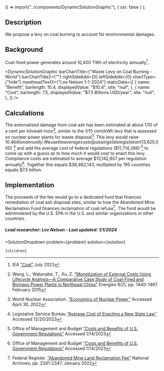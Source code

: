 
  () => import("../components/DynamicSolutionGraphic"),
  { ssr: false }
);


## Description
We propose a levy on coal burning to account for environmental damages.

## Background
Coal-fired power generates around 10,400 TWh of electricity annually[^”1”].

<DynamicSolutionGraphic
  barChartTitle={"Waste Levy on Coal Burning - World"}
  barChartTitle2={""}
  rightSideAdd={0}
  leftSideAdd={0}
  chartType={"hide"}
  mastheadText3={"Lee Nelson 1-1-2024"}
 staticData={[
    {
     name: "Benefit",
      barlength: 10.4,
      displayedValue: "$10.4",
      site: "null",
    },
    {
      name: "Cost",
      barlength: 7.5,
      displayedValue: "$7.5 Billions USD/year",
      site: "null",
    },
  ]}
/>

## Calculations
The externalized damage from coal ash has been estimated at about 1/10 of a cent per kilowatt-hour[^”2”], similar to the 1/10 cent/kWh levy that is assessed on nuclear power plants for waste disposal[^”3”].
This levy would raise $10.4 billion annually.
We use the average cost of passing state legislation ($13,625,000) [^”4”] and add the average cost of federal regulations ($11,714,286) [^”5”] to come up with a guess as to how much it would cost to enact this levy. Compliance costs are estimated to average $13,142,857 per regulation annually[^”5”]. Together this equals $38,482,143, multiplied by 195 countries equals $7.5 billion.

## Implementation
The proceeds of the fee would go to a dedicated fund that finances remediation of coal ash disposal sites, similar to how the Abandoned Mine Reclamation Fund finances reclamation of coal refuse[^”6”]. The fund would be administered by the U.S. EPA in the U.S. and similar organizations in other countries.

##### Lead researcher: Lee Nelson - Last updated: 1/1/2024

[^”1”]: IEA [“Coal”](https://www.iea.org/energy-system/fossil-fuels/coal) July 2023

[^”2”]: Wang, L., Watanabe, T., Xu, Z. ["Monetization of External Costs Using Lifecycle Analysis—A Comparative Case Study of Coal-Fired and Biomass Power Plants in Northeast China"](https://www.mdpi.com/1996-1073/8/2/1440) Energies 8(2), pp. 1440-1467. February 2015

[^”3”]: World Nuclear Association. ["Economics of Nuclear Power"](https://world-nuclear.org/information-library/economic-aspects/economics-of-nuclear-power.aspx) Accessed April 30, 2022

[^”4”]: Legislative Service Bureau [“Average Cost of Enacting a New State Law”]( https://www.michigancapitolconfidential.com/enacting-a-new-state-law-costs-272500-on-average) Accessed 12/20/2023

[^”5”]: Office of Management and Budget [“Costs and Benefits of U.S. Government Regulations”]( https://www.thoughtco.com/costs-and-benefits-of-government-regulations-4068946) Accessed 1/14/2023

[^”6”]: Federal Register. ["Abandoned Mine Land Reclamation Fee"](https://www.federalregister.gov/documents/2022/01/14/2022-00513/abandoned-mine-land-reclamation-fee) National Archives, pp. 2341-2347. January 2022 


  <SolutionDropdown 
    problem={problem} 
    solution={solution}
  >
    {children}
  </SolutionDropdown>